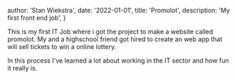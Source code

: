 
  author: 'Stan Wiekstra',
  date: '2022-01-01',
  title: 'Promolot',
  description: 'My first front end job',
}


This is my first IT Job where i got the project to make a website called promolot. My and a highschool friend got hired to create an web app that will sell tickets to win a online lottery.

In this process I've learned a lot about working in the IT sector and how fun it really is.

